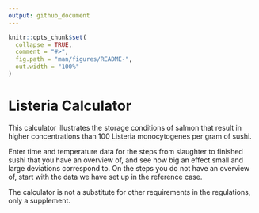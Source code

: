 ---
output: github_document
---

<!-- README.md is generated from README.Rmd. Please edit that file -->

```{r, include = FALSE}
knitr::opts_chunk$set(
  collapse = TRUE,
  comment = "#>",
  fig.path = "man/figures/README-",
  out.width = "100%"
)
```

# Listeria  Calculator

<!-- badges: start -->
<!-- badges: end -->

This calculator illustrates the storage conditions of salmon that result in higher concentrations than 100 Listeria monocytogenes per gram of sushi.

Enter time and temperature data for the steps from slaughter to finished sushi that you have an overview of, and see how big an effect small and large deviations correspond to. On the steps you do not have an overview of, start with the data we have set up in the reference case.

The calculator is not a substitute for other requirements in the regulations, only a supplement.
